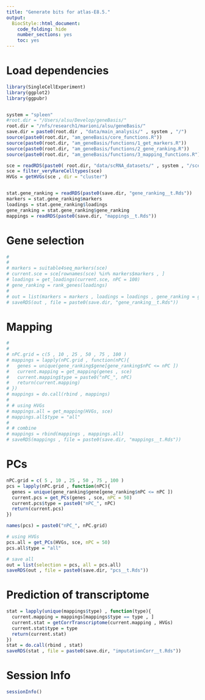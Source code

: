 ```yaml
---
title: "Generate bits for atlas-E8.5."
output:
  BiocStyle::html_document:
    code_folding: hide
    number_sections: yes
    toc: yes  
---
```

# Load dependencies

```r


library(SingleCellExperiment)
library(ggplot2)
library(ggpubr)


system = "spleen"
#root.dir = "/Users/alsu/Develop/geneBasis/"
root.dir = "/nfs/research1/marioni/alsu/geneBasis/"
save.dir = paste0(root.dir , "data/main_analysis/" , system , "/")
source(paste0(root.dir, "am_geneBasis/core_functions.R"))
source(paste0(root.dir, "am_geneBasis/functions/1_get_markers.R"))
source(paste0(root.dir, "am_geneBasis/functions/2_gene_ranking.R"))
source(paste0(root.dir, "am_geneBasis/functions/3_mapping_functions.R"))

sce = readRDS(paste0( root.dir, "data/scRNA_datasets/" , system , "/sce_" , system , ".Rds"))
sce = filter_veryRareCelltypes(sce)
HVGs = getHVGs(sce , dir = "cluster")


stat.gene_ranking = readRDS(paste0(save.dir, "gene_ranking__t.Rds"))
markers = stat.gene_ranking$markers
loadings = stat.gene_ranking$loadings
gene_ranking = stat.gene_ranking$gene_ranking
mappings = readRDS(paste0(save.dir, "mappings__t.Rds"))


```

# Gene selection

```r
# 
# 
# markers = suitable4seq_markers(sce)
# current.sce = sce[rownames(sce) %in% markers$markers , ]
# loadings = get_loadings(current.sce, nPC = 100)
# gene_ranking = rank_genes(loadings)
# 
# out = list(markers = markers , loadings = loadings , gene_ranking = gene_ranking)
# saveRDS(out , file = paste0(save.dir, "gene_ranking__t.Rds"))


```

# Mapping

```r
# 
# 
# nPC.grid = c(5 , 10 , 25 , 50 , 75 , 100 )
# mappings = lapply(nPC.grid , function(nPC){
#   genes = unique(gene_ranking$gene[gene_ranking$nPC <= nPC ])
#   current.mapping = get_mapping(genes , sce)
#   current.mapping$type = paste0("nPC_", nPC)
#   return(current.mapping)
# })
# mappings = do.call(rbind , mappings)
#   
# # using HVGs
# mappings.all = get_mapping(HVGs, sce)
# mappings.all$type = "all"
# 
# # combine
# mappings = rbind(mappings , mappings.all)
# saveRDS(mappings , file = paste0(save.dir, "mappings__t.Rds"))


```

# PCs 

```r


nPC.grid = c( 5 , 10 , 25 , 50 , 75 , 100 )
pcs = lapply(nPC.grid , function(nPC){
  genes = unique(gene_ranking$gene[gene_ranking$nPC <= nPC ])
  current.pcs = get_PCs(genes , sce, nPC = 50)
  current.pcs$type = paste0("nPC_", nPC)
  return(current.pcs)
})

names(pcs) = paste0("nPC_", nPC.grid)

# using HVGs
pcs.all = get_PCs(HVGs, sce, nPC = 50)
pcs.all$type = "all"

# save all
out = list(selection = pcs, all = pcs.all)
saveRDS(out , file = paste0(save.dir, "pcs__t.Rds"))


```

# Prediction of transcriptome

```r


stat = lapply(unique(mappings$type) , function(type){
  current.mapping = mappings[mappings$type == type , ]
  current.stat = getCorrTranscriptome(current.mapping , HVGs)
  current.stat$type = type
  return(current.stat)
})
stat = do.call(rbind , stat)
saveRDS(stat , file = paste0(save.dir, "imputationCorr__t.Rds"))


```

# Session Info

```r
sessionInfo()
```
